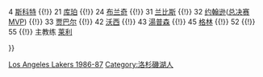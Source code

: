 {{Navbox
|name = 洛杉矶湖人1986–87赛季NBA总冠军
|titlestyle = background:#5c2f83; color:#ffffff; border:2px solid #fcb926;
|belowstyle = background:#fcb926; color:#5c2f83;
|title = [[洛杉磯湖人|<span style="color:#ffffff;">洛杉磯湖人</span>]] 1986–87赛季NBA总冠军
|list1 = <div>
1 {{tsl|en|Wes Matthews||Matthews}} {{!}}
4 [[拜伦·斯科特|斯科特]] {{!}}
21 [[迈克尔·库珀|库珀]] {{!}}
24 [[阿德里安·布兰奇|布兰奇]] {{!}}
31 [[科特·兰比斯|兰比斯]] {{!}}
32 [[魔术师约翰逊|约翰逊]]([[NBA总决赛最有价值球员|总决赛MVP]]) {{!}}
33 [[卡里姆·阿卜杜勒-贾巴尔|贾巴尔]] {{!}}
42 [[詹姆斯·沃西|沃西]] {{!}}
43 [[麥卡爾·湯普森|湯普森]] {{!}}
45 [[A·C·格林|格林]] {{!}}
52 {{tsl|en|Mike Smrek||Smrek}} {{!}}
55 {{tsl|en|Billy Thompson (basketball)||Thompson}} {{!}}
主教练 [[帕特·莱利|莱利]] 
</div>
}}<noinclude>
{{collapsible option}}
[[Category:NBA总冠军导航模板|Los Angeles Lakers 1986-87]]
[[Category:洛杉磯湖人]]
</noinclude>